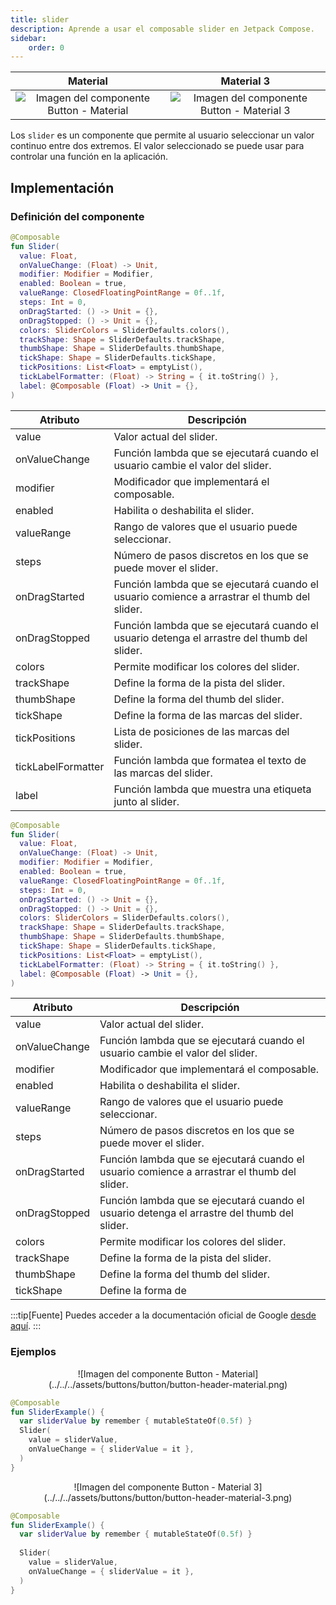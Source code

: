```yaml
---
title: slider
description: Aprende a usar el composable slider en Jetpack Compose.
sidebar:
    order: 0
---
```



[comment]: <> (La ruta siempre será assets/nombeComponente/componente-header.webp)

| Material| Material 3| 
| :----------------: | :------: |
| ![Imagen del componente Button - Material](../../../assets/buttons/sliders/slider-header-material.png)             | ![Imagen del componente Button - Material 3](../../../assets/sliders/slider-header-material-3.png) | 

Los `slider` es un componente que permite al usuario seleccionar un valor continuo entre dos extremos. El valor seleccionado se puede usar para controlar una función en la aplicación.

## Implementación

### Definición del componente

[comment]: <> (Añade un ``TabItem`` por cada tipo de implementación que tenga)

<Tabs>
<TabItem label="Material">

```kotlin frame="terminal"
@Composable
fun Slider(
  value: Float,
  onValueChange: (Float) -> Unit,
  modifier: Modifier = Modifier,
  enabled: Boolean = true,
  valueRange: ClosedFloatingPointRange = 0f..1f,
  steps: Int = 0,
  onDragStarted: () -> Unit = {},
  onDragStopped: () -> Unit = {},
  colors: SliderColors = SliderDefaults.colors(),
  trackShape: Shape = SliderDefaults.trackShape,
  thumbShape: Shape = SliderDefaults.thumbShape,
  tickShape: Shape = SliderDefaults.tickShape,
  tickPositions: List<Float> = emptyList(),
  tickLabelFormatter: (Float) -> String = { it.toString() },
  label: @Composable (Float) -> Unit = {},
)
```
Atributo | Descripción
------ | -----------
value | Valor actual del slider.
onValueChange | Función lambda que se ejecutará cuando el usuario cambie el valor del slider.
modifier | Modificador que implementará el composable.
enabled | Habilita o deshabilita el slider.
valueRange | Rango de valores que el usuario puede seleccionar.
steps | Número de pasos discretos en los que se puede mover el slider.
onDragStarted | Función lambda que se ejecutará cuando el usuario comience a arrastrar el thumb del slider.
onDragStopped | Función lambda que se ejecutará cuando el usuario detenga el arrastre del thumb del slider.
colors | Permite modificar los colores del slider.
trackShape | Define la forma de la pista del slider.
thumbShape | Define la forma del thumb del slider.
tickShape | Define la forma de las marcas del slider.
tickPositions | Lista de posiciones de las marcas del slider.
tickLabelFormatter | Función lambda que formatea el texto de las marcas del slider.
label | Función lambda que muestra una etiqueta junto al slider.
</TabItem>
<TabItem label="Material 3">

```kotlin frame="terminal"
@Composable
fun Slider(
  value: Float,
  onValueChange: (Float) -> Unit,
  modifier: Modifier = Modifier,
  enabled: Boolean = true,
  valueRange: ClosedFloatingPointRange = 0f..1f,
  steps: Int = 0,
  onDragStarted: () -> Unit = {},
  onDragStopped: () -> Unit = {},
  colors: SliderColors = SliderDefaults.colors(),
  trackShape: Shape = SliderDefaults.trackShape,
  thumbShape: Shape = SliderDefaults.thumbShape,
  tickShape: Shape = SliderDefaults.tickShape,
  tickPositions: List<Float> = emptyList(),
  tickLabelFormatter: (Float) -> String = { it.toString() },
  label: @Composable (Float) -> Unit = {},
)
```

Atributo | Descripción
------ | -----------
value | Valor actual del slider.
onValueChange | Función lambda que se ejecutará cuando el usuario cambie el valor del slider.
modifier | Modificador que implementará el composable.
enabled | Habilita o deshabilita el slider.
valueRange | Rango de valores que el usuario puede seleccionar.
steps | Número de pasos discretos en los que se puede mover el slider.
onDragStarted | Función lambda que se ejecutará cuando el usuario comience a arrastrar el thumb del slider.
onDragStopped | Función lambda que se ejecutará cuando el usuario detenga el arrastre del thumb del slider.
colors | Permite modificar los colores del slider.
trackShape | Define la forma de la pista del slider.
thumbShape | Define la forma del thumb del slider.
tickShape | Define la forma de

</TabItem>
</Tabs>

[comment]: <> (No modifiques el tip)

:::tip[Fuente]
Puedes acceder a la documentación oficial de Google
[desde aquí](https://developer.android.com/reference/kotlin/androidx/compose/runtime/package-summary).
:::

### Ejemplos 

<Tabs>
<TabItem label="Material">

<center>![Imagen del componente Button - Material](../../../assets/buttons/button/button-header-material.png)</center>

```kotlin frame="terminal"
@Composable
fun SliderExample() {
  var sliderValue by remember { mutableStateOf(0.5f) }  
  Slider(
    value = sliderValue,
    onValueChange = { sliderValue = it },
  )
}
```

</TabItem>
<TabItem label="Material 3">

<center>![Imagen del componente Button - Material 3](../../../assets/buttons/button/button-header-material-3.png)</center>

```kotlin frame="terminal"
@Composable
fun SliderExample() {
  var sliderValue by remember { mutableStateOf(0.5f) }
  
  Slider(
    value = sliderValue,
    onValueChange = { sliderValue = it },
  )
}
```
</TabItem>
</Tabs>